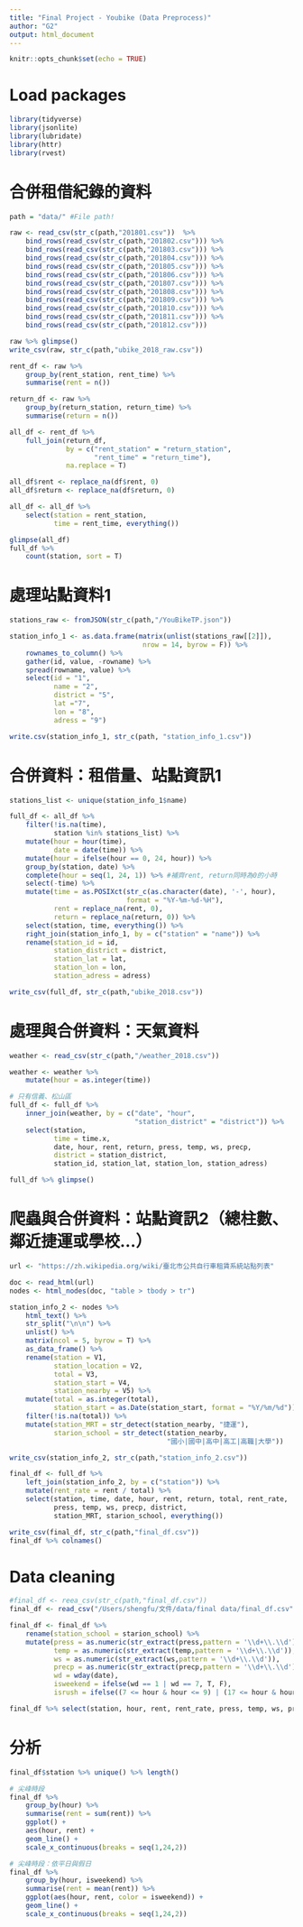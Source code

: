 ```yaml
---
title: "Final Project - Youbike (Data Preprocess)"
author: "G2"
output: html_document
---
```


```r
knitr::opts_chunk$set(echo = TRUE)
```

# Load packages
```r
library(tidyverse)
library(jsonlite)
library(lubridate)
library(httr)
library(rvest)
```

# 合併租借紀錄的資料
```r
path = "data/" #File path!

raw <- read_csv(str_c(path,"201801.csv"))  %>%
    bind_rows(read_csv(str_c(path,"201802.csv"))) %>%
    bind_rows(read_csv(str_c(path,"201803.csv"))) %>%
    bind_rows(read_csv(str_c(path,"201804.csv"))) %>%
    bind_rows(read_csv(str_c(path,"201805.csv"))) %>%
    bind_rows(read_csv(str_c(path,"201806.csv"))) %>%
    bind_rows(read_csv(str_c(path,"201807.csv"))) %>%
    bind_rows(read_csv(str_c(path,"201808.csv"))) %>%
    bind_rows(read_csv(str_c(path,"201809.csv"))) %>%
    bind_rows(read_csv(str_c(path,"201810.csv"))) %>%
    bind_rows(read_csv(str_c(path,"201811.csv"))) %>%
    bind_rows(read_csv(str_c(path,"201812.csv")))

raw %>% glimpse()
write_csv(raw, str_c(path,"ubike_2018_raw.csv"))

rent_df <- raw %>%
    group_by(rent_station, rent_time) %>%
    summarise(rent = n())

return_df <- raw %>%
    group_by(return_station, return_time) %>%
    summarise(return = n())

all_df <- rent_df %>%
    full_join(return_df, 
              by = c("rent_station" = "return_station", 
                     "rent_time" = "return_time"), 
              na.replace = T)

all_df$rent <- replace_na(df$rent, 0)
all_df$return <- replace_na(df$return, 0)

all_df <- all_df %>%
    select(station = rent_station,
           time = rent_time, everything())

glimpse(all_df)
full_df %>% 
    count(station, sort = T)
```

# 處理站點資料1
```r
stations_raw <- fromJSON(str_c(path,"/YouBikeTP.json"))

station_info_1 <- as.data.frame(matrix(unlist(stations_raw[[2]]), 
                                 nrow = 14, byrow = F)) %>% 
    rownames_to_column() %>%
    gather(id, value, -rowname) %>% 
    spread(rowname, value) %>% 
    select(id = "1",
           name = "2",
           district = "5",
           lat ="7",
           lon = "8",
           adress = "9")

write.csv(station_info_1, str_c(path, "station_info_1.csv"))
```

# 合併資料：租借量、站點資訊1
```r
stations_list <- unique(station_info_1$name)

full_df <- all_df %>% 
    filter(!is.na(time),
           station %in% stations_list) %>% 
    mutate(hour = hour(time),
           date = date(time)) %>% 
    mutate(hour = ifelse(hour == 0, 24, hour)) %>%
    group_by(station, date) %>% 
    complete(hour = seq(1, 24, 1)) %>% #補齊rent, return同時為0的小時 
    select(-time) %>%
    mutate(time = as.POSIXct(str_c(as.character(date), '-', hour), 
                             format = "%Y-%m-%d-%H"),
           rent = replace_na(rent, 0),
           return = replace_na(return, 0)) %>% 
    select(station, time, everything()) %>% 
    right_join(station_info_1, by = c("station" = "name")) %>% 
    rename(station_id = id,
           station_district = district,
           station_lat = lat, 
           station_lon = lon,
           station_adress = adress)

write_csv(full_df, str_c(path,"ubike_2018.csv"))
```

# 處理與合併資料：天氣資料
```r
weather <- read_csv(str_c(path,"/weather_2018.csv"))

weather <- weather %>% 
    mutate(hour = as.integer(time))

# 只有信義、松山區
full_df <- full_df %>% 
    inner_join(weather, by = c("date", "hour",
                               "station_district" = "district")) %>%
    select(station, 
           time = time.x, 
           date, hour, rent, return, press, temp, ws, precp, 
           district = station_district,
           station_id, station_lat, station_lon, station_adress)

full_df %>% glimpse()
```

# 爬蟲與合併資料：站點資訊2（總柱數、鄰近捷運或學校...）
```r
url <- "https://zh.wikipedia.org/wiki/臺北市公共自行車租賃系統站點列表"

doc <- read_html(url) 
nodes <- html_nodes(doc, "table > tbody > tr")

station_info_2 <- nodes %>% 
    html_text() %>% 
    str_split("\n\n") %>% 
    unlist() %>% 
    matrix(ncol = 5, byrow = T) %>% 
    as_data_frame() %>% 
    rename(station = V1,
           station_location = V2, 
           total = V3,
           station_start = V4,
           station_nearby = V5) %>% 
    mutate(total = as.integer(total),
           station_start = as.Date(station_start, format = "%Y/%m/%d")) %>% 
    filter(!is.na(total)) %>% 
    mutate(station_MRT = str_detect(station_nearby, "捷運"),
           starion_school = str_detect(station_nearby,
                                       "國小|國中|高中|高工|高職|大學"))

write_csv(station_info_2, str_c(path,"station_info_2.csv"))

final_df <- full_df %>% 
    left_join(station_info_2, by = c("station")) %>% 
    mutate(rent_rate = rent / total) %>% 
    select(station, time, date, hour, rent, return, total, rent_rate, 
           press, temp, ws, precp, district, 
           station_MRT, starion_school, everything())

write_csv(final_df, str_c(path,"final_df.csv"))
final_df %>% colnames()
```

# Data cleaning
```r
#final_df <- reea_csv(str_c(path,"final_df.csv"))
final_df <- read_csv("/Users/shengfu/文件/data/final data/final_df.csv")

final_df <- final_df %>% 
    rename(station_school = starion_school) %>% 
    mutate(press = as.numeric(str_extract(press,pattern = '\\d+\\.\\d')),
           temp = as.numeric(str_extract(temp,pattern = '\\d+\\.\\d')),
           ws = as.numeric(str_extract(ws,pattern = '\\d+\\.\\d')),
           precp = as.numeric(str_extract(precp,pattern = '\\d+\\.\\d')),
           wd = wday(date),
           isweekend = ifelse(wd == 1 | wd == 7, T, F),
           isrush = ifelse((7 <= hour & hour <= 9) | (17 <= hour & hour <= 20), T, F))

final_df %>% select(station, hour, rent, rent_rate, press, temp, ws, precp, district, station_MRT, station_school, isweekend) %>% View
```

# 分析
```r
final_df$station %>% unique() %>% length()

# 尖峰時段
final_df %>% 
    group_by(hour) %>% 
    summarise(rent = sum(rent)) %>%
    ggplot() +
    aes(hour, rent) +
    geom_line() +
    scale_x_continuous(breaks = seq(1,24,2))

# 尖峰時段：依平日與假日
final_df %>%
    group_by(hour, isweekend) %>% 
    summarise(rent = mean(rent)) %>%
    ggplot(aes(hour, rent, color = isweekend)) +
    geom_line() +
    scale_x_continuous(breaks = seq(1,24,2))
```



